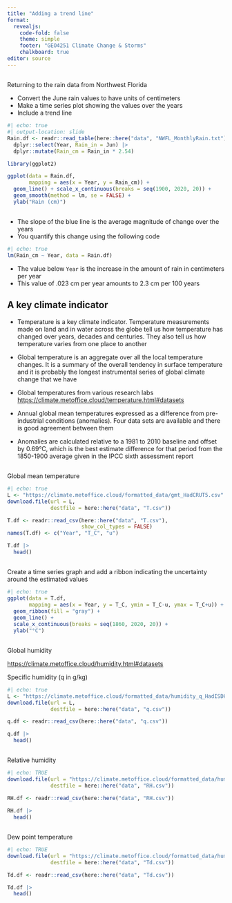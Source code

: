```yaml
---
title: "Adding a trend line"
format: 
  revealjs:
    code-fold: false
    theme: simple
    footer: "GEO4251 Climate Change & Storms"
    chalkboard: true
editor: source
---
```


##

Returning to the rain data from Northwest Florida 

-   Convert the June rain values to have units of centimeters
-   Make a time series plot showing the values over the years
-   Include a trend line

```r
#| echo: true
#| output-location: slide
Rain.df <- readr::read_table(here::here("data", "NWFL_MonthlyRain.txt")) |>
  dplyr::select(Year, Rain_in = Jun) |>
  dplyr::mutate(Rain_cm = Rain_in * 2.54)

library(ggplot2)

ggplot(data = Rain.df,
       mapping = aes(x = Year, y = Rain_cm)) +
  geom_line() + scale_x_continuous(breaks = seq(1900, 2020, 20)) +
  geom_smooth(method = lm, se = FALSE) +
  ylab("Rain (cm)")
```
##

-   The slope of the blue line is the average magnitude of change over the years
-   You quantify this change using the following code

```r
#| echo: true
lm(Rain_cm ~ Year, data = Rain.df)
```
-   The value below `Year` is the increase in the amount of rain in centimeters per year
-   This value of .023 cm per year amounts to 2.3 cm per 100 years

## A key climate indicator

-   Temperature is a key climate indicator. Temperature measurements made on land and in water across the globe tell us how temperature has changed over years, decades and centuries. They also tell us how temperature varies from one place to another

-   Global temperature is an aggregate over all the local temperature changes. It is a summary of the overall tendency in surface temperature and it is probably the longest instrumental series of global climate change that we have

-   Global temperatures from various research labs <https://climate.metoffice.cloud/temperature.html#datasets>

-   Annual global mean temperatures expressed as a difference from pre-industrial conditions (anomalies). Four data sets are available and there is good agreement between them

-   Anomalies are calculated relative to a 1981 to 2010 baseline and offset by 0.69°C, which is the best estimate difference for that period from the 1850-1900 average given in the IPCC sixth assessment report

## 

Global mean temperature

```r
#| echo: true
L <- "https://climate.metoffice.cloud/formatted_data/gmt_HadCRUT5.csv"
download.file(url = L,
              destfile = here::here("data", "T.csv"))

T.df <- readr::read_csv(here::here("data", "T.csv"),
                        show_col_types = FALSE)
names(T.df) <- c("Year", "T_C", "u")

T.df |>
  head()
```

##

Create a time series graph and add a ribbon indicating the uncertainty around the estimated values

```r
#| echo: true
ggplot(data = T.df,
       mapping = aes(x = Year, y = T_C, ymin = T_C-u, ymax = T_C+u)) +
  geom_ribbon(fill = "gray") + 
  geom_line() +
  scale_x_continuous(breaks = seq(1860, 2020, 20)) +
  ylab("°C")
```

##

## 

Global humidity

<https://climate.metoffice.cloud/humidity.html#datasets>

Specific humidity (q in g/kg)
```r
#| echo: true
L <- "https://climate.metoffice.cloud/formatted_data/humidity_q_HadISDH%20blend%20q.csv"
download.file(url = L,
              destfile = here::here("data", "q.csv"))

q.df <- readr::read_csv(here::here("data", "q.csv"))

q.df |>
  head()
```

##

Relative humidity

```r
#| echo: TRUE
download.file(url = "https://climate.metoffice.cloud/formatted_data/humidity_RH_HadISDH%20blend%20RH.csv",
              destfile = here::here("data", "RH.csv"))

RH.df <- readr::read_csv(here::here("data", "RH.csv"))

RH.df |>
  head()
```

##

Dew point temperature

```r
#| echo: TRUE
download.file(url = "https://climate.metoffice.cloud/formatted_data/humidity_Td_HadISDH%20blend%20Td.csv",
              destfile = here::here("data", "Td.csv"))

Td.df <- readr::read_csv(here::here("data", "Td.csv"))

Td.df |>
  head()
```

